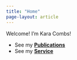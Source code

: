 ```yaml
---
title: "Home"
page-layout: article
---
```


Welcome! I’m Kara Combs! 

- See my **[Publications](publications.qmd)**
- See my **[Service](service.qmd)**
<!-- - View my **[Projects](projects.qmd)**
- Grab my **[CV](cv.qmd)** -->